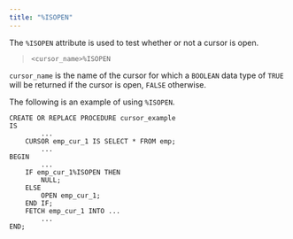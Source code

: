 ```yaml
---
title: "%ISOPEN"
---
```


The `%ISOPEN` attribute is used to test whether or not a cursor is open.

> `<cursor_name>%ISOPEN`

`cursor_name` is the name of the cursor for which a `BOOLEAN` data type of `TRUE` will be returned if the cursor is open, `FALSE` otherwise.

The following is an example of using `%ISOPEN`.

``` text
CREATE OR REPLACE PROCEDURE cursor_example
IS
        ...
    CURSOR emp_cur_1 IS SELECT * FROM emp;
        ...
BEGIN
        ...
    IF emp_cur_1%ISOPEN THEN
        NULL;
    ELSE
        OPEN emp_cur_1;
    END IF;
    FETCH emp_cur_1 INTO ...
        ...
END;
```
